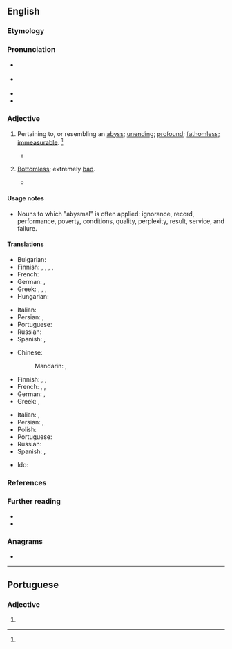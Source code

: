 ==English==

===Etymology===
{{PIE root|en|dʰewb}}
{{suffix|abysm|al|lang=en}}

===Pronunciation===
* {{a|RP}} {{IPA|/əˈbɪz.məl/|lang=en}}
* {{a|US}} {{IPA|/əˈbɪz.məl/|lang=en}}
* {{audio|en-us-abysmal.ogg|Audio (US)|lang=en}}
* {{rhymes|ɪsməl|lang=en}}

===Adjective===
{{en-adj}}

# {{lb|en|now|rare}} Pertaining to, or resembling an [[abyss]]; [[unending]]; [[profound]]; [[fathomless]]; [[immeasurable]]. {{defdate|First attested in the mid 17<sup>th</sup> century.}}<ref name=SOED/>
#* {{quote-book|author=Carlyle|passage=Geology gives one the same '''abysmal''' extent of time that astronomy does of space. {{defdate|First attested in the early 19<sup>th</sup> century.}}<ref name=SOED>{{R:SOED5|page=11}}</ref>}}
# {{lb|en|figurative}} [[bottomless|Bottomless]]; extremely [[bad]].
#* {{quote-journal
|date=June 9, 2012
|author=Owen Phillips
|title=Euro 2012: Netherlands 0-1 Denmark
|work=BBC Sport
|url=http://www.bbc.co.uk/sport/0/football/18138777
|page=
|passage=Robben curled an effort against the foot of the post from the edge of the box after being gifted the ball by an '''abysmal''' clearance from keeper Stephan Andersen.}}

====Usage notes====
* Nouns to which "abysmal" is often applied: ignorance, record, performance, poverty, conditions, quality, perplexity, result, service, and failure.

====Translations====
{{trans-top|pertaining to, or resembling an abyss; bottomless; unending; profound}}
* Bulgarian: {{t+|bg|бездънен}}
* Finnish: {{t|fi|pohjaton}}, {{t+|fi|äärimmäinen}}, {{t+|fi|surkea}}, {{t+|fi|toivoton}}, {{t+|fi|kelvoton}}
* French: {{t+|fr|abyssal|m}}
* German: {{t|de|abgründig}}, {{t|de|abgrundtief}}
* Greek: {{t+|el|αβυσσαλέος|m|sc=Grek}}, {{t+|el|απύθμενος|m|sc=Grek}}, {{t|el|απειροβαθής|m|sc=Grek}}, {{t+|el|άπατος|m|sc=Grek}}
* Hungarian: {{t+|hu|feneketlen}}
{{trans-mid}}
* Italian: {{t+|it|abissale}}
* Persian: {{t|fa|مغاک‌مانند|tr=mağâk-mânand|sc=fa-Arab}}, {{t|fa|ژرفناک|tr=žarf-nâk|sc=fa-Arab}}
* Portuguese: {{t|pt|abismal}}
* Russian: {{t+|ru|бездо́нный}}
* Spanish: {{t+|es|abismal}}, {{t|es|insondable}}
{{trans-bottom}}

{{trans-top|extremely bad}}
* Chinese:
*: Mandarin: {{t+|cmn|无可救药}}, {{t+|cmn|烂透}}
* Finnish: {{t+|fi|hirvittävä}}, {{t+|fi|kammottava}}, {{t+|fi|kauhea}}
* French: {{t+|fr|épouvantable|m|f}}, {{t+|fr|terrible|m|f}}, {{t+|fr|exécrable|m|f}}
* German: {{t+|de|erbärmlich}}, {{t+|de|jämmerlich}}
* Greek: {{t+|el|ανεκδιήγητος|m|sc=Grek}}, {{t+|el|απερίγραπτος|m|sc=Grek}}
{{trans-mid}}
* Italian: {{t|it|disastroso}}, {{t|it|pessimo}}
* Persian: {{t+|fa|وحشتناک|tr=vahšat-nâk|sc=fa-Arab}}, {{t+|fa|افتضاح|tr=eftezâh|sc=fa-Arab}}
* Polish: {{t+|pl|beznadziejny}}
* Portuguese: {{t|pt|abismal}}
* Russian: {{t+|ru|отврати́тельный}}
* Spanish: {{t+|es|atroz}}, {{t|es|desastroso}}
{{trans-bottom}}

{{checktrans-top}}
* Ido: {{t-check|io|abismala}}
{{trans-mid}}
{{trans-bottom}}

===References===
<references/>

===Further reading===
* {{R:Webster 1913}}
* {{R:Century 1911}}

===Anagrams===
* {{anagrams|en|balsamy}}

----

==Portuguese==

===Adjective===
{{pt-adj|pl=abysmaes}}

# {{obsolete spelling of|abismal|lang=pt}}